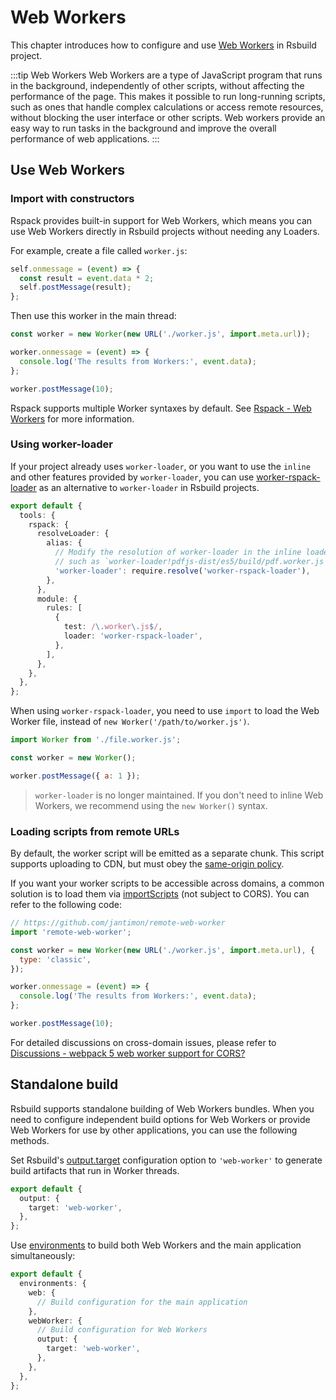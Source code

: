# Web Workers

This chapter introduces how to configure and use [Web Workers](https://developer.mozilla.org/en-US/docs/Web/API/Web_Workers_API/Using_web_workers) in Rsbuild project.

:::tip Web Workers
Web Workers are a type of JavaScript program that runs in the background, independently of other scripts, without affecting the performance of the page. This makes it possible to run long-running scripts, such as ones that handle complex calculations or access remote resources, without blocking the user interface or other scripts. Web workers provide an easy way to run tasks in the background and improve the overall performance of web applications.
:::

## Use Web Workers

### Import with constructors

Rspack provides built-in support for Web Workers, which means you can use Web Workers directly in Rsbuild projects without needing any Loaders.

For example, create a file called `worker.js`:

```js title="worker.js"
self.onmessage = (event) => {
  const result = event.data * 2;
  self.postMessage(result);
};
```

Then use this worker in the main thread:

```js title="index.js"
const worker = new Worker(new URL('./worker.js', import.meta.url));

worker.onmessage = (event) => {
  console.log('The results from Workers:', event.data);
};

worker.postMessage(10);
```

Rspack supports multiple Worker syntaxes by default. See [Rspack - Web Workers](https://rspack.rs/guide/features/web-workers) for more information.

### Using worker-loader

If your project already uses `worker-loader`, or you want to use the `inline` and other features provided by `worker-loader`, you can use [worker-rspack-loader](https://github.com/rspack-contrib/worker-rspack-loader) as an alternative to `worker-loader` in Rsbuild projects.

```ts title="rsbuild.config.ts"
export default {
  tools: {
    rspack: {
      resolveLoader: {
        alias: {
          // Modify the resolution of worker-loader in the inline loader
          // such as `worker-loader!pdfjs-dist/es5/build/pdf.worker.js`
          'worker-loader': require.resolve('worker-rspack-loader'),
        },
      },
      module: {
        rules: [
          {
            test: /\.worker\.js$/,
            loader: 'worker-rspack-loader',
          },
        ],
      },
    },
  },
};
```

When using `worker-rspack-loader`, you need to use `import` to load the Web Worker file, instead of `new Worker('/path/to/worker.js')`.

```js
import Worker from './file.worker.js';

const worker = new Worker();

worker.postMessage({ a: 1 });
```

> `worker-loader` is no longer maintained. If you don't need to inline Web Workers, we recommend using the `new Worker()` syntax.

### Loading scripts from remote URLs

By default, the worker script will be emitted as a separate chunk. This script supports uploading to CDN, but must obey the [same-origin policy](https://developer.mozilla.org/en-US/docs/Web/Security/Same-origin_policy).

If you want your worker scripts to be accessible across domains, a common solution is to load them via [importScripts](https://developer.mozilla.org/en-US/docs/Web/API/WorkerGlobalScope/importScripts) (not subject to CORS). You can refer to the following code:

```js title="index.js"
// https://github.com/jantimon/remote-web-worker
import 'remote-web-worker';

const worker = new Worker(new URL('./worker.js', import.meta.url), {
  type: 'classic',
});

worker.onmessage = (event) => {
  console.log('The results from Workers:', event.data);
};

worker.postMessage(10);
```

For detailed discussions on cross-domain issues, please refer to [Discussions - webpack 5 web worker support for CORS?](https://github.com/webpack/webpack/discussions/14648)

## Standalone build

Rsbuild supports standalone building of Web Workers bundles. When you need to configure independent build options for Web Workers or provide Web Workers for use by other applications, you can use the following methods.

Set Rsbuild's [output.target](/config/output/target) configuration option to `'web-worker'` to generate build artifacts that run in Worker threads.

```ts title="rsbuild.config.ts"
export default {
  output: {
    target: 'web-worker',
  },
};
```

Use [environments](/config/environments) to build both Web Workers and the main application simultaneously:

```ts title="rsbuild.config.ts"
export default {
  environments: {
    web: {
      // Build configuration for the main application
    },
    webWorker: {
      // Build configuration for Web Workers
      output: {
        target: 'web-worker',
      },
    },
  },
};
```

